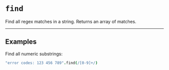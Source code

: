 # `find`

Find all regex matches in a string. Returns an array of matches.

---

## Examples

Find all numeric substrings:
```coffee
"error codes: 123 456 789".find(/[0-9]+/)
```
